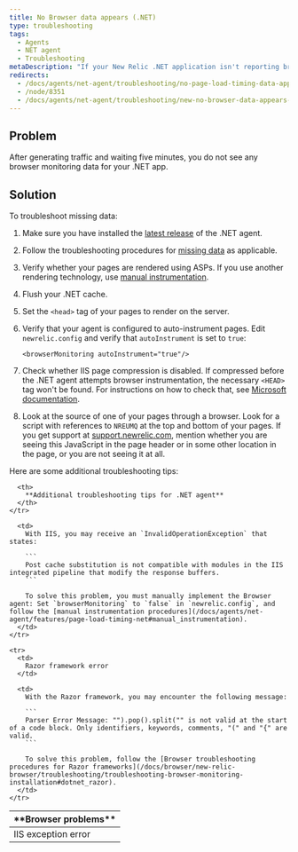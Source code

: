```yaml
---
title: No Browser data appears (.NET)
type: troubleshooting
tags:
  - Agents
  - NET agent
  - Troubleshooting
metaDescription: "If your New Relic .NET application isn't reporting browser data, follow these troubleshooting procedures."
redirects:
  - /docs/agents/net-agent/troubleshooting/no-page-load-timing-data-appears-net
  - /node/8351
  - /docs/agents/net-agent/troubleshooting/new-no-browser-data-appears-net
---
```


## Problem

After generating traffic and waiting five minutes, you do not see any browser monitoring data for your .NET app.

## Solution

To troubleshoot missing data:

1. Make sure you have installed the [latest release](/docs/releases/dotnet) of the .NET agent.
2. Follow the troubleshooting procedures for [missing data](/docs/agents/net-agent/troubleshooting/no-data-appears-net) as applicable.
3. Verify whether your pages are rendered using ASPs. If you use another rendering technology, use [manual instrumentation](/docs/agents/net-agent/features/page-load-timing-net#manual_instrumentation).
4. Flush your .NET cache.
5. Set the `<head>` tag of your pages to render on the server.
6. Verify that your agent is configured to auto-instrument pages. Edit `newrelic.config` and verify that `autoInstrument` is set to `true`:

   ```
   <browserMonitoring autoInstrument="true"/>
   ```
7. Check whether IIS page compression is disabled. If compressed before the .NET agent attempts browser instrumentation, the necessary `<HEAD>` tag won't be found. For instructions on how to check that, see [Microsoft documentation](https://docs.microsoft.com/en-us/iis/configuration/system.webserver/httpcompression/).
8. Look at the source of one of your pages through a browser. Look for a script with references to `NREUMQ` at the top and bottom of your pages. If you get support at [support.newrelic.com](https://support.newrelic.com), mention whether you are seeing this JavaScript in the page header or in some other location in the page, or you are not seeing it at all.

Here are some additional troubleshooting tips:

<table>
  <thead>
    <tr>
      <th>
        **Browser problems**
      </th>

      <th>
        **Additional troubleshooting tips for .NET agent**
      </th>
    </tr>
  </thead>

  <tbody>
    <tr>
      <td>
        IIS exception error
      </td>

      <td>
        With IIS, you may receive an `InvalidOperationException` that states:

        ```
        Post cache substitution is not compatible with modules in the IIS integrated pipeline that modify the response buffers.
        ```

        To solve this problem, you must manually implement the Browser agent: Set `browserMonitoring` to `false` in `newrelic.config`, and follow the [manual instrumentation procedures](/docs/agents/net-agent/features/page-load-timing-net#manual_instrumentation).
      </td>
    </tr>

    <tr>
      <td>
        Razor framework error
      </td>

      <td>
        With the Razor framework, you may encounter the following message:

        ```
        Parser Error Message: "").pop().split("" is not valid at the start of a code block. Only identifiers, keywords, comments, "(" and "{" are valid.
        ```

        To solve this problem, follow the [Browser troubleshooting procedures for Razor frameworks](/docs/browser/new-relic-browser/troubleshooting/troubleshooting-browser-monitoring-installation#dotnet_razor).
      </td>
    </tr>
  </tbody>
</table>
